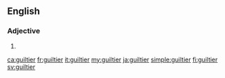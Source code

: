 ==English==

===Adjective===
{{head|en|adjective comparative form}}

# {{en-comparative of|guilty}}

[[ca:guiltier]]
[[fr:guiltier]]
[[it:guiltier]]
[[my:guiltier]]
[[ja:guiltier]]
[[simple:guiltier]]
[[fi:guiltier]]
[[sv:guiltier]]